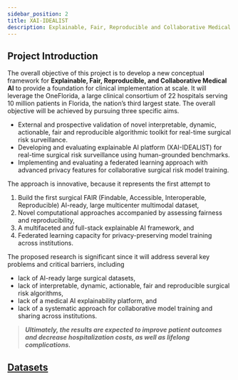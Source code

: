 ```yaml
---
sidebar_position: 2
title: XAI-IDEALIST
description: Explainable, Fair, Reproducible and Collaborative Medical AI
---
```


## Project Introduction
The overall objective of this project is to develop a new conceptual framework for **Explainable, Fair, Reproducible, and Collaborative Medical AI** to provide a foundation for clinical implementation at scale. It will leverage the OneFlorida, a large clinical consortium of 22 hospitals serving 10 million patients in Florida, the nation’s third largest state. The overall objective will be achieved by pursuing three specific aims. 
* External and prospective validation of novel interpretable, dynamic, actionable, fair and reproducible algorithmic toolkit for real-time surgical risk surveillance. 
* Developing and evaluating explainable AI platform (XAI-IDEALIST) for real-time surgical risk surveillance using human-grounded benchmarks. 
* Implementing and evaluating a federated learning approach with advanced privacy features for collaborative surgical risk model training. 

The approach is innovative, because it represents the first attempt to 
1. Build the first surgical FAIR (Findable, Accessible, Interoperable, Reproducible) AI-ready, large multicenter multimodal dataset, 
2. Novel computational approaches accompanied by assessing fairness and reproducibility, 
3. A multifaceted and full-stack explainable AI framework, and 
4. Federated learning capacity for privacy-preserving model training across institutions. 

The proposed research is significant since it will address several key problems and critical barriers, including 
- lack of AI-ready large surgical datasets, 
- lack of interpretable, dynamic, actionable, fair and reproducible surgical risk algorithms, 
- lack of a medical AI explainability platform, and 
- lack of a systematic approach for collaborative model training and sharing across institutions. 

> ***Ultimately, the results are expected to improve patient outcomes and decrease hospitalization costs, as well as lifelong complications.***

## [Datasets](../Datasets/IDEALIST)